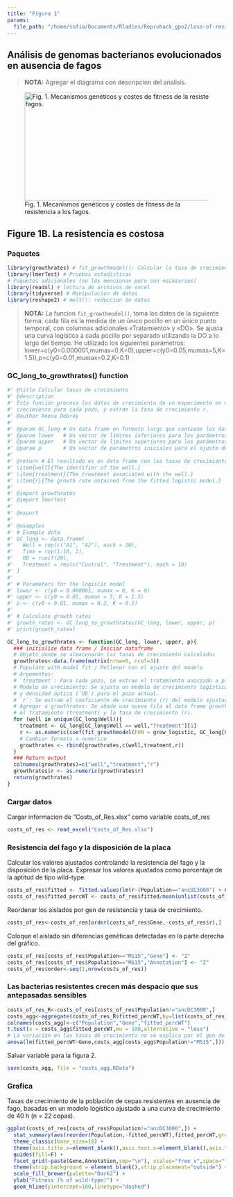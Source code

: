 ```yaml
---
title: "Figura 1"
params:
  file_path: "/home/sofia/Documents/Rladies/Reprohack_gpo2/loss-of-resistance/"
---
```


## Análisis de genomas bacterianos evolucionados en ausencia de fagos

> **NOTA:** Agregar el diagrama con descripcion del analisis.


![Fig. 1. Mecanismos genéticos y costes de fitness de la resistencia a los fagos.](img/figure1.jpeg){width="500" height=250}

## Figure 1B. La resistencia es costosa

### Paquetes

```r
library(growthrates) # fit_growthmodel(): Calcular la tasa de crecimiento a partir de datos de microplacas.
library(lmerTest) # Pruebas estadisticas
# Paquetes adicionales (no los mencionan pero son necesarios)
library(readxl) # lectura de archivos de excel
library(tidyverse) # Manipulacion de datos
library(reshape2) # melt(): reduccion de datos
```

> **NOTA:** La funcion `fit_growthmodel()`, toma los datos de la siguiente forma: cada fila es la medida de un único pocillo en un único punto temporal, con columnas adicionales «Tratamiento» y «DO». Se ajusta una curva logística a cada pocillo por separado utilizando la DO a lo largo del tiempo.  He utilizado los siguientes parámetros: lower=c(y0=0.000001,mumax=0,K=0),upper=c(y0=0.05,mumax=5,K=1.5)),p=c(y0=0.01,mumax=0.2,K=0.1)

### GC_long_to_growthrates() function

```r
#' @title Calcular tasas de crecimiento
#' @description
#' Esta función procesa los datos de crecimiento de un experimento en múltiples pozos, ajusta un modelo logístico de 
#' crecimiento para cada pozo, y extrae la tasa de crecimiento r. 
#' @author Reena Debray
#' 
#' @param GC_long # Un data frame en formato largo que contiene los datos de crecimiento.
#' @param lower   # Un vector de límites inferiores para los parámetros del modelo de crecimiento.
#' @param upper   # Un vector de límites superiores para los parámetros del modelo de crecimiento.
#' @param p       # Un vector de parámetros iniciales para el ajuste del modelo.
#'
#' @return # El resultado es un data frame con las tasas de crecimiento para cada combinación de pozo y tratamiento.
#' \item{well}{The identifier of the well.}
#' \item{treatment}{The treatment associated with the well.}
#' \item{r}{The growth rate obtained from the fitted logistic model.}
#' 
#' @import growthrates 
#' @import lmerTest
#'
#' @export
#' 
#' @examples
#' # Example data
#' GC_long <- data.frame(
#'   Well = rep(c("A1", "A2"), each = 10),
#'   Time = rep(1:10, 2),
#'   OD = runif(20),
#'   Treatment = rep(c("Control", "Treatment"), each = 10)
#' )
#'
#' # Parameters for the logistic model
#' lower <- c(y0 = 0.000001, mumax = 0, K = 0)
#' upper <- c(y0 = 0.05, mumax = 5, K = 1.5)
#' p <- c(y0 = 0.01, mumax = 0.2, K = 0.1)
#'
#' # Calculate growth rates
#' growth_rates <- GC_long_to_growthrates(GC_long, lower, upper, p)
#' print(growth_rates)

GC_long_to_growthrates <- function(GC_long, lower, upper, p){
  ### initialize data frame / Iniciar dataframe
  # Objeto donde se almacenarán las tasas de crecimiento calculadas
  growthrates<-data.frame(matrix(nrow=0, ncol=3)) 
  # Populate with model fit / Rellenar con el ajuste del modelo
  # Argumentos:
  # `treatment`: Para cada pozo, se extrae el tratamiento asociado a partir de la columna Treatment.
  # Modelo de crecimiento: Se ajusta un modelo de crecimiento logístico (especificado por `grow_logistic`) a los datos de tiempo (`Time`) 
  # y densidad óptica (`OD`) para el pozo actual.
  # `r`: Se extrae el coeficiente de crecimiento (r) del modelo ajustado usando coef, y se convierte a un número con as.numeric.
  # Agregar a growthrates: Se añade una nueva fila al data frame growthrates que contiene el pozo (well), 
  # el tratamiento (treatment) y la tasa de crecimiento (r).
  for (well in unique(GC_long$Well)){
    treatment <- GC_long[GC_long$Well == well,"Treatment"][1]
    r <- as.numeric(coef(fit_growthmodel(FUN = grow_logistic, GC_long[GC_long$Well==well,"Time"], GC_long[GC_long$Well==well,"OD"],p=p,lower=lower,upper=upper))[2])
    # Cambiar formato a numerico
    growthrates <- rbind(growthrates,c(well,treatment,r))
  }
  ### Return output
  colnames(growthrates)=c("well","treatment","r")
  growthrates$r <- as.numeric(growthrates$r)
  return(growthrates)
}
```

### Cargar datos

Cargar informacion de "Costs_of_Res.xlsx" como variable costs_of_res

```r
costs_of_res <- read_excel("Costs_of_Res.xlsx")
```

### Resistencia del fago y la disposición de la placa

Calcular los valores ajustados controlando la resistencia del fago y la disposición de la placa. Expresar los valores ajustados como porcentaje de la aptitud de tipo wild-type.

```r
costs_of_res$fitted <- fitted.values(lm(r~(Population=="ancDC3000") + Column + Plate,costs_of_res))
costs_of_res$fitted_percWT <- costs_of_res$fitted/mean(unlist(costs_of_res[costs_of_res$Population=="ancDC3000","fitted"]))*100
```

Reordenar los aislados por gen de resistencia y tasa de crecimiento.

```r
costs_of_res<-costs_of_res[order(costs_of_res$Gene,-costs_of_res$r),]
```

Coloque el aislado sin diferencias genéticas detectadas en la parte derecha del gráfico.

```r
costs_of_res[costs_of_res$Population=="MS15","Gene"] <- "Z" 
costs_of_res[costs_of_res$Population=="MS15","Annotation"] <- "Z" 
costs_of_res$order<-seq(1,nrow(costs_of_res))
```

### Las bacterias resistentes crecen más despacio que sus antepasadas sensibles

```r
costs_of_res_R<-costs_of_res[costs_of_res$Population!="ancDC3000",]
costs_agg<-aggregate(costs_of_res_R$fitted_percWT,by=list(costs_of_res_R$Population,costs_of_res_R$Gene),FUN=mean)
colnames(costs_agg)<-c("Population","Gene","fitted_percWT")
t.test(x = costs_agg$fitted_percWT,mu = 100,alternative = "less")
# La variación en las tasas de crecimiento no se explica por el gen de resistencia (excluir la población sin mutaciones detectadas)
anova(lm(fitted_percWT~Gene,costs_agg[costs_agg$Population!="MS15",]))
```

Salvar variable para la figura 2.

```r
save(costs_agg, file = "costs_agg.RData")
```


### Grafica

Tasas de crecimiento de la población de cepas resistentes en ausencia de fago, basadas en un modelo logístico ajustado a una curva de crecimiento de 40 h (n = 22 cepas).

```r
ggplot(costs_of_res[costs_of_res$Population!="ancDC3000",]) + 
  stat_summary(aes(reorder(Population,-fitted_percWT),fitted_percWT,group=Population,fill=Gene),geom="pointrange",shape=21,size=0.8) + 
  theme_classic(base_size=18) + 
  theme(axis.title.x=element_blank(),axis.text.x=element_blank(),axis.ticks.x=element_blank()) + 
  guides(fill=F) + 
  facet_grid(~paste(Gene,Annotation,sep="\n"), scales="free_x",space="free_x") + 
  theme(strip.background = element_blank(),strip.placement="outside") + 
  scale_fill_brewer(palette="Dark2") + 
  ylab("Fitness (% of wild-type)") + 
  geom_hline(yintercept=100,linetype="dashed")
```








